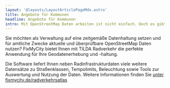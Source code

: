 ```yaml
---
layout: '@layouts/LayoutArticlePageMdx.astro'
title: Angebote für Kommunen
headline: Angebote für Kommunen
intro: Mit OpenStreetMap Daten arbeiten ist nicht einfach. Doch es gibt gute Hilfe von der Community und Firmen.
---
```


Sie möchten als Verwaltung auf eine zeitgemäße Datenhaltung setzen und für amtliche Zwecke aktuelle und überprüfbare OpenStreetMap Daten nutzen? FixMyCity bietet Ihnen mit TILDA Radverkehr die perfekte Anwendung für Ihre Geodatenerhebung und -haltung.

Die Software liefert Ihnen neben Radinfrastrukturdaten viele weitere Datensätze zu Straßenklassen, Tempolimits, Beleuchtung sowie Tools zur Auswertung und Nutzung der Daten. Weitere Informationen finden Sie [unter fixmycity.de/radverkehrsatlas](https://www.fixmycity.de/radverkehrsatlas)
